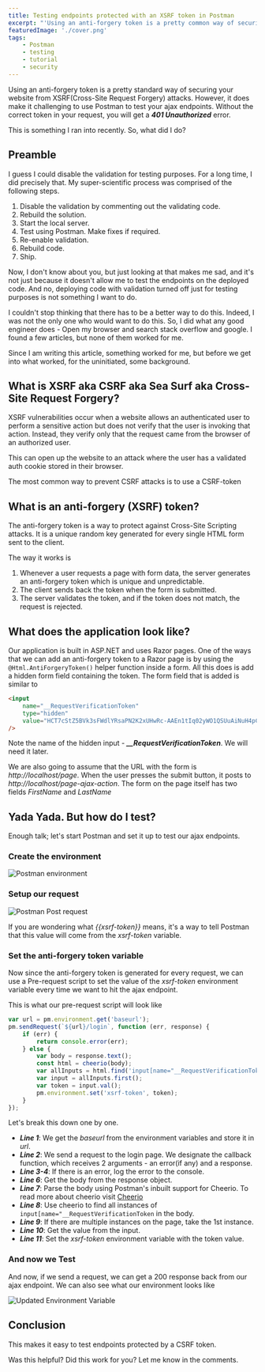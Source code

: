 ```yaml
---
title: Testing endpoints protected with an XSRF token in Postman
excerpt: "'Using an anti-forgery token is a pretty common way of securing your website from XSRF(Cross-Site Request Forgery) attacks. However, it does make it difficult to use Postman to test your ajax endpoints. How do you test the endpoints? Let's find out'"
featuredImage: './cover.png'
tags:
    - Postman
    - testing
    - tutorial
    - security
---
```


Using an anti-forgery token is a pretty standard way of securing your website from XSRF(Cross-Site Request Forgery) attacks. However, it does make it challenging to use Postman to test your ajax endpoints. Without the correct token in your request, you will get a _**401 Unauthorized**_ error.

This is something I ran into recently. So, what did I do?

## Preamble

I guess I could disable the validation for testing purposes. For a long time, I did precisely that. My super-scientific process was comprised of the following steps.

1. Disable the validation by commenting out the validating code.
2. Rebuild the solution.
3. Start the local server.
4. Test using Postman. Make fixes if required.
5. Re-enable validation.
6. Rebuild code.
7. Ship.

Now, I don't know about you, but just looking at that makes me sad, and it's not just because it doesn't allow me to test the endpoints on the deployed code. And no, deploying code with validation turned off just for testing purposes is not something I want to do.

I couldn't stop thinking that there has to be a better way to do this. Indeed, I was not the only one who would want to do this. So, I did what any good engineer does - Open my browser and search stack overflow and google. I found a few articles, but none of them worked for me.

Since I am writing this article, something worked for me, but before we get into what worked, for the uninitiated, some background.

## What is XSRF aka CSRF aka Sea Surf aka Cross-Site Request Forgery?

XSRF vulnerabilities occur when a website allows an authenticated user to perform a sensitive action but does not verify that the user is invoking that action. Instead, they verify only that the request came from the browser of an authorized user.

This can open up the website to an attack where the user has a validated auth cookie stored in their browser.

The most common way to prevent CSRF attacks is to use a CSRF-token

## What is an anti-forgery (XSRF) token?

The anti-forgery token is a way to protect against Cross-Site Scripting attacks. It is a unique random key generated for every single HTML form sent to the client.

The way it works is

1. Whenever a user requests a page with form data, the server generates an anti-forgery token which is unique and unpredictable.
2. The client sends back the token when the form is submitted.
3. The server validates the token, and if the token does not match, the request is rejected.

## What does the application look like?

Our application is built in ASP.NET and uses Razor pages. One of the ways that we can add an anti-forgery token to a Razor page is by using the `@Html.AntiForgeryToken()` helper function inside a form. All this does is add a hidden form field containing the token. The form field that is added is similar to

```html
<input
    name="__RequestVerificationToken"
    type="hidden"
    value="HCT7cStZ5BVk3sFWdlYRsaPN2K2xUHwRc-AAEn1tIq02yWO1QSUuAiNuH4pCg6M7JgV3xZjysixJHhkqoGhOTTG8bgk0H3VWi5XpJgntnt2uc-xXwXwSOta9hBNMJQxo5JznbmiBtxPkwSx-GqxXsw2"
/>
```

Note the name of the hidden input - **_\_\_RequestVerificationToken_**. We will need it later.

We are also going to assume that the URL with the form is _http://localhost/page_. When the user presses the submit button, it posts to _http://localhost/page-ajax-action_. The form on the page itself has two fields _FirstName_ and _LastName_

## Yada Yada. But how do I test?

Enough talk; let's start Postman and set it up to test our ajax endpoints.

### Create the environment

![Postman environment](./images/environment.png)

### Setup our request

![Postman Post request](./images/post-ajax.png)

If you are wondering what _{{xsrf-token}}_ means, it's a way to tell Postman that this value will come from the _xsrf-token_ variable.

### Set the anti-forgery token variable

Now since the anti-forgery token is generated for every request, we can use a Pre-request script to set the value of the _xsrf-token_ environment variable every time we want to hit the ajax endpoint.

This is what our pre-request script will look like

```javascript
var url = pm.environment.get('baseurl');
pm.sendRequest(`${url}/login`, function (err, response) {
    if (err) {
        return console.error(err);
    } else {
        var body = response.text();
        const html = cheerio(body);
        var allInputs = html.find('input[name="__RequestVerificationToken"]');
        var input = allInputs.first();
        var token = input.val();
        pm.environment.set('xsrf-token', token);
    }
});
```

Let's break this down one by one.

-   **_Line 1_**: We get the _baseurl_ from the environment variables and store it in _url_.
-   **_Line 2_**: We send a request to the login page. We designate the callback function, which receives 2 arguments - an error(if any) and a response.
-   **_Line 3-4_**: If there is an error, log the error to the console.
-   **_Line 6_**: Get the body from the response object.
-   **_Line 7_**: Parse the body using Postman's inbuilt support for Cheerio. To read more about cheerio visit [Cheerio](https://cheerio.js.org/)
-   **_Line 8_**: Use cheerio to find all instances of `input[name="__RequestVerificationToken` in the body.
-   **_Line 9_**: If there are multiple instances on the page, take the 1st instance.
-   **_Line 10_**: Get the value from the input.
-   **_Line 11_**: Set the _xsrf-token_ environment variable with the token value.

### And now we Test

And now, if we send a request, we can get a 200 response back from our ajax endpoint. We can also see what our environment looks like

![Updated Environment Variable](./images/updated-environment.png)

## Conclusion

This makes it easy to test endpoints protected by a CSRF token.

Was this helpful? Did this work for you? Let me know in the comments.
